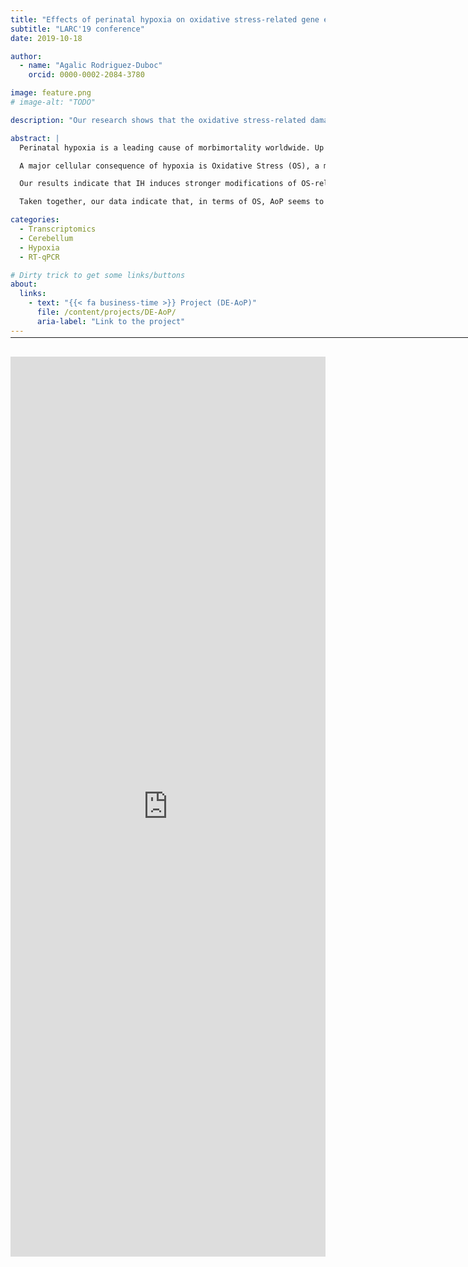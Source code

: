 ```yaml
---
title: "Effects of perinatal hypoxia on oxidative stress-related gene expression in the murine cerebellum"
subtitle: "LARC'19 conference"
date: 2019-10-18

author:
  - name: "Agalic Rodriguez-Duboc"
    orcid: 0000-0002-2084-3780

image: feature.png
# image-alt: "TODO"

description: "Our research shows that the oxidative stress-related damage to the cerebellum is greater with repeated episodes of hypoxia-reoxygenation."

abstract: |
  Perinatal hypoxia is a leading cause of morbimortality worldwide. Up to 40% of newborns who experience oxygen deprivation suffer long term neurological impairment. The impact of a hypoxic brain injury has been well investigated; however, despite its functional importance and immaturity at birth, the involvement of the cerebellum remains poorly understood.

  A major cellular consequence of hypoxia is Oxidative Stress (OS), a metabolic state caused by the accumulation of Reactive Oxygen Species (ROS), mainly upon reoxygenation. The generation, neutralization and effects of ROS encompass a complex web of intracellular pathways. This work aims at shedding light on the genes involved in the response to OS in the cerebellum. To this end, we studied the cerebellar expression of a panel of genes related to OS by RT-PCR on two murine models. i) A continuous hypoxia (5% O2) during a single 40-minute episode at postnatal day 12 (P12) designed to mimic perfusion pathologies or respiratory delay at birth, and ii) an intermittent hypoxia (IH), consisting of repeated 2-minute cycles of hypoxia-reoxygenation (20 seconds at 5% O2) between P2 and P12 during 6 hours per day, and constituting a valid model of Apnea of Prematurity (AoP).

  Our results indicate that IH induces stronger modifications of OS-related gene expression than continuous hypoxia, highlighting that the severity of the alteration is linked to the number of reoxygenation events. Indeed, we observed that, after IH, genes involved in ROS production are overexpressed while genes encoding antioxidant enzymes are underexpressed. These alterations could induce a failure of the defense system against ROS and, in turn, be responsible for neuronal death in the cerebellum. Interestingly, we also found that the expression of genes coding for several cytoskeleton-associated proteins is altered after IH. This suggests that IH could modify the phenotype of various neurons which could contribute to histological defects.

  Taken together, our data indicate that, in terms of OS, AoP seems to be more deleterious than a single hypoxic episode. The alterations in the OS defense system and the neuronal phenotype could contribute to the neurodevelopmental disorders observed in human newborns. This work participates in understanding the underlying mechanisms of hypoxic cerebellar injury. In the long term, it could lead to the identification of novel therapeutic targets to address this socially and economically relevant health issue.

categories:
  - Transcriptomics
  - Cerebellum
  - Hypoxia
  - RT-qPCR

# Dirty trick to get some links/buttons
about:
  links:
    - text: "{{< fa business-time >}} Project (DE-AoP)"
      file: /content/projects/DE-AoP/
      aria-label: "Link to the project"
---
```


<hr style="margin-bottom: 30px; margin-top: -12px;" width="1000">

<object data="LARC19.pdf" type="application/pdf" width="100%" height="1440">
  <iframe src="https://docs.google.com/preview?url=https://github.com/agalic-rd/agalic-rd.com/raw/main/content/sci-com/posters/LARC19/LARC19.pdf&embedded=true" width="100%" height="1440" frameborder="0"></iframe>
</object>